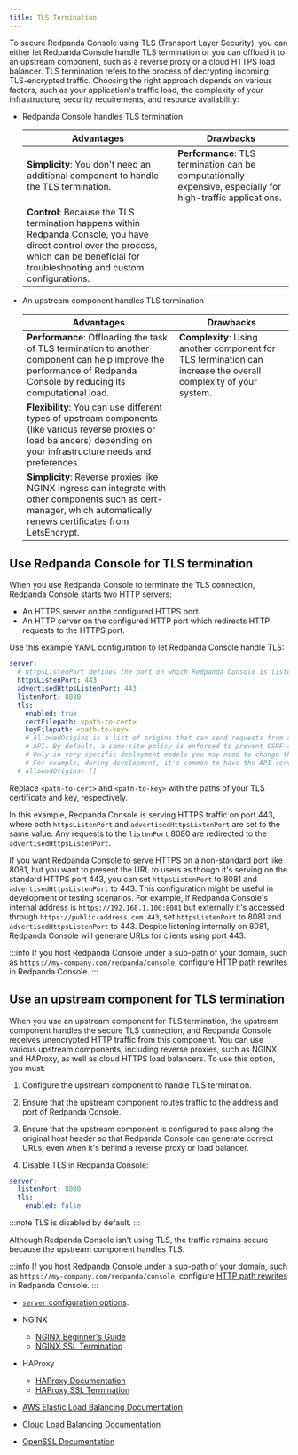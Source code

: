 ```yaml
---
title: TLS Termination
---
```


<head>
    <meta name="title" content="TLS Termination for Redpanda Console | Redpanda Docs"/>
    <meta name="description" content="To secure Redpanda Console using TLS (Transport Layer Security), you can let Redpanda Console handle TLS termination or you can offload it to an upstream component, such as a reverse proxy or a Cloud HTTPS LoadBalancer."/>
    <link rel="canonical" href="https://docs.redpanda.com/docs/manage/console/tls-termination/" />
</head>


To secure Redpanda Console using TLS (Transport Layer Security), you can either let Redpanda Console handle TLS termination or you can offload it to an upstream component, such as a reverse proxy or a cloud HTTPS load balancer. TLS termination refers to the process of decrypting incoming TLS-encrypted traffic. Choosing the right approach depends on various factors, such as your application's traffic load, the complexity of your infrastructure, security requirements, and resource availability:

- Redpanda Console handles TLS termination

  | Advantages | Drawbacks |
  |------------|------------|
  | **Simplicity**: You don't need an additional component to handle the TLS termination.|**Performance**: TLS termination can be computationally expensive, especially for high-traffic applications. |
  | **Control**: Because the TLS termination happens within Redpanda Console, you have direct control over the process, which can be beneficial for troubleshooting and custom configurations. | |

- An upstream component handles TLS termination

  | Advantages | Drawbacks |
  |------------|------------|
  | **Performance**: Offloading the task of TLS termination to another component can help improve the performance of Redpanda Console by reducing its computational load. | **Complexity**: Using another component for TLS termination can increase the overall complexity of your system.|
  | **Flexibility**: You can use different types of upstream components (like various reverse proxies or load balancers) depending on your infrastructure needs and preferences. | |
  |**Simplicity**: Reverse proxies like NGINX Ingress can integrate with other components such as cert-manager, which automatically renews certificates from LetsEncrypt. | |


## Use Redpanda Console for TLS termination

When you use Redpanda Console to terminate the TLS connection, Redpanda Console starts two HTTP servers:

- An HTTPS server on the configured HTTPS port.
- An HTTP server on the configured HTTP port which redirects HTTP requests to the HTTPS port.

Use this example YAML configuration to let Redpanda Console handle TLS:

```yaml
server:
  # httpsListenPort defines the port on which Redpanda Console is listening for TLS connections, while advertisedHttpsListenPort defines the port that is advertised to clients, which may be different due to network configurations such as load balancers or proxies. advertisedHttpsListenPort is needed when redirecting a HTTP request to an HTTPS URL.
  httpsListenPort: 443
  advertisedHttpsListenPort: 443
  listenPort: 8080
  tls:
    enabled: true
    certFilepath: <path-to-cert>
    keyFilepath: <path-to-key>
    # AllowedOrigins is a list of origins that can send requests from a browser to the Redpanda Console
    # API. By default, a same-site policy is enforced to prevent CSRF-attacks.
    # Only in very specific deployment models you may need to change the secure default.
    # For example, during development, it's common to have the API server and the client running on different ports of localhost, which are treated as different origins by browsers. In this case, you would need to set `allowedOrigins` to include the origin of your client's development server.
  # allowedOrigins: []
```

Replace `<path-to-cert>` and `<path-to-key>` with the paths of your TLS certificate and key, respectively.

In this example, Redpanda Console is serving HTTPS traffic on port 443, where both `httpsListenPort` and `advertisedHttpsListenPort` are set to the same value. Any requests to the `listenPort` 8080 are redirected to the `advertisedHttpsListenPort`.

If you want Redpanda Console to serve HTTPS on a non-standard port like 8081, but you want to present the URL to users as though it's serving on the standard HTTPS port 443, you can set `httpsListenPort` to 8081 and `advertisedHttpsListenPort` to 443. This configuration might be useful in development or testing scenarios. For example, if Redpanda Console's internal address is `https://192.168.1.100:8081` but externally it's accessed through `https://public-address.com:443`, set `httpsListenPort` to 8081 and `advertisedHttpsListenPort` to 443. Despite listening internally on 8081, Redpanda Console will generate URLs for clients using port 443.

:::info
If you host Redpanda Console under a sub-path of your domain, such as `https://my-company.com/redpanda/console`, configure [HTTP path rewrites](../../../console/http-path-rewrites) in Redpanda Console.
:::

## Use an upstream component for TLS termination

When you use an upstream component for TLS termination, the upstream component handles the secure TLS connection, and Redpanda Console receives unencrypted HTTP traffic from this component. You can use various upstream components, including reverse proxies, such as NGINX and HAProxy, as well as cloud HTTPS load balancers. To use this option, you must:

1. Configure the upstream component to handle TLS termination.

1. Ensure that the upstream component routes traffic to the address and port of Redpanda Console.

1. Ensure that the upstream component is configured to pass along the original host header so that Redpanda Console can generate correct URLs, even when it's behind a reverse proxy or load balancer.

1. Disable TLS in Redpanda Console:

  ```yaml
  server:
    listenPort: 8080
    tls:
      enabled: false
  ```

  :::note
  TLS is disabled by default.
  :::

  Although Redpanda Console isn't using TLS, the traffic remains secure because the upstream component handles TLS.

:::info
If you host Redpanda Console under a sub-path of your domain, such as `https://my-company.com/redpanda/console`, configure [HTTP path rewrites](../../../console/http-path-rewrites) in Redpanda Console.
:::

<SuggestedReading/>

- [`server` configuration options](../../../../reference/console/config).

- NGINX
  - [NGINX Beginner's Guide](http://nginx.org/en/docs/beginners_guide.html)
  - [NGINX SSL Termination](https://docs.nginx.com/nginx/admin-guide/security-controls/terminating-ssl-http/)

- HAProxy
  - [HAProxy Documentation](https://www.haproxy.com/documentation/)
  - [HAProxy SSL Termination](https://www.haproxy.com/blog/haproxy-ssl-termination)

- [AWS Elastic Load Balancing Documentation](https://docs.aws.amazon.com/elasticloadbalancing/)

- [Cloud Load Balancing Documentation](https://cloud.google.com/load-balancing/docs)

- [OpenSSL Documentation](https://www.openssl.org/docs/)

